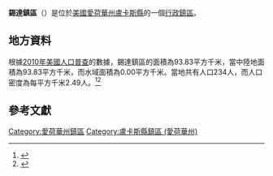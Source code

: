 {{noteTA
|G1=USState
|G2=地名
|G3=Unit
}}
{{Infobox settlement
|official_name            = 錫達鎮區
|native_name = Cedar Township
|settlement_type          = [[行政鎮區|行政鎮區]]
|image_skyline            = 
|imagesize                = 
|image_map                = 
|mapsize                  = 
|pushpin_map  =USA Iowa
|pushpin_label = 錫達鎮區
|pushpin_label_position   = top
|pushpin_map_caption      = 錫達鎮區在愛荷華州的位置
|subdivision_type         = [[世界政區索引|國家]]
|subdivision_type1        = [[美国州份|州份]]
|subdivision_type2        = [[愛荷華州行政区划|縣]]
|subdivision_name         = [[美国|美国]]
|subdivision_name1        = [[愛荷華州|愛荷華州]]
|subdivision_name2        = [[盧卡斯縣_(愛荷華州)|盧卡斯縣]]
|elevation_ft             = 951
|elevation_m              = 290
|timezone                 = [[北美中部時區|北美中部時區]]
|area_total_km2           = 93.83
|area_land_km2            = 93.83
|area_water_km2           = 0.00
|area_total_sq_mi         = 
|area_land_sq_mi          = 
|area_water_sq_mi         = 
|population_as_of         = [[2010年美國人口普查|2010]]
|population_footnotes     = 
|population_total         = 234
|population_density_km2   = auto
|population_density_sq_mi = auto
|utc_offset               = -6
|coordinates              = {{coord|41|02|00|N|93|09|00|W|type:city_region:US-AL_source:GNS-enwiki|display=inline,title}}
| coor_pinpoint           = 
| coordinates_footnotes   = 
|timezone_DST             = CDT
|utc_offset_DST           = -5
|postal_code_type         = [[美國郵區編號|郵區編號]]
|postal_code              = 
|area_code                = {{link-en|电话区号641|Area code 641|641}}
|blank_name = [[地名信息系统|GNIS ID]]
|blank_info = 467557
}}
'''錫達鎮區'''（{{lang-en|Cedar Township}}）是位於[[美國|美國]][[愛荷華州|愛荷華州]][[盧卡斯縣_(愛荷華州)|盧卡斯縣]]的一個[[行政鎮區|行政鎮區]]。

== 地方資料 ==
根據[[2010年美國人口普查|2010年美國人口普查]]的數據，錫達鎮區的面積為93.83平方千米，當中陸地面積為93.83平方千米，而水域面積為0.00平方千米。當地共有人口234人，而人口密度為每平方千米2.49人。<ref name="GR8">{{cite web|url=http://factfinder2.census.gov|publisher=[[美国人口调查局|美国人口调查局]]|accessdate=2011-05-14|title=American FactFinder|archive-date=2013-09-11|archive-url=https://web.archive.org/web/20130911234518/http://factfinder2.census.gov/|dead-url=no}}</ref><ref>{{cite web|url=https://www.citypopulation.de/en/usa/iowa/admin/|title=USA: Iowa (Counties and Townships) - City Population}}</ref>

== 參考文獻 ==
{{reflist}}

{{盧卡斯縣 (愛荷華州)}}

{{DEFAULTSORT:Cedar Township}}
[[Category:愛荷華州鎮區|Category:愛荷華州鎮區]]
[[Category:盧卡斯縣鎮區_(愛荷華州)|Category:盧卡斯縣鎮區 (愛荷華州)]]

{{Iowa-geo-stub}}